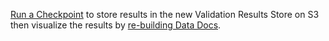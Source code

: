 [Run a Checkpoint](/guides/validation/checkpoints/how_to_create_a_new_checkpoint.md) to store results in the new Validation Results Store on S3 then visualize the results by [re-building Data Docs](/terms/data_docs.md).
